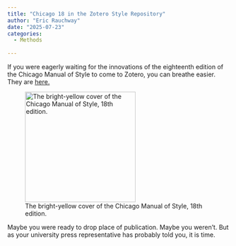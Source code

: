 ```yaml
---
title: "Chicago 18 in the Zotero Style Repository"
author: "Eric Rauchway"
date: "2025-07-23"
categories:
  - Methods
  
---
```


If you were eagerly waiting for the innovations of the eighteenth edition of the Chicago Manual of Style to come to Zotero, you can breathe easier. They are [here.](https://forums.zotero.org/discussion/125429/implementation-of-the-chicago-manual-of-style-18th-edition)

![The bright-yellow cover of the Chicago Manual of Style, 18th edition.](cmos18.png){width=250}

Maybe you were ready to drop place of publication. Maybe you weren't. But as your university press representative has probably told you, it is time.